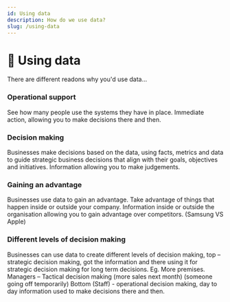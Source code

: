 ```yaml
---
id: Using data
description: How do we use data?
slug: /using-data
---
```


# 🤳 Using data


There are different readons why you'd use data...

### Operational support

See how many people use the systems they have in place. Immediate action, allowing you to make decisions there and then.

### Decision making

Businesses make decisions based on the data, using facts, metrics and data to guide strategic business decisions that align with their goals, objectives and initiatives. Information allowing you to make judgements.

### Gaining an advantage

Businesses use data to gain an advantage. Take advantage of things that happen inside or outside your company. Information inside or outside the organisation allowing you to gain advantage over competitors. (Samsung VS Apple)

### Different levels of decision making

Businesses can use data to create different levels of decision making, top – strategic decision making, got the information and there using it for strategic decision making for long term decisions. Eg. More premises. Managers – Tactical decision making (more sales next month) (someone going off temporarily) Bottom (Staff) - operational decision making, day to day information used to make decisions there and then.
